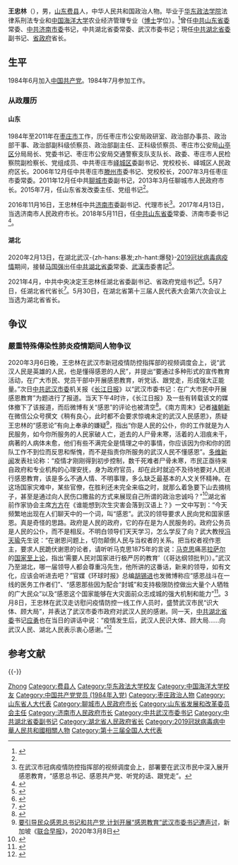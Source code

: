 {{otheruses|王忠林}}

{{Infobox_officeholder
|name = 王忠林
|image name =
|width = 
|office = {{中国国徽}} [[湖北省人民政府|湖北省人民政府]][[湖北行政长官列表|省长]]
|term_start = 2021年5月7日
|term_end = 
|secretary = [[应勇|应勇]]
|predecessor = [[王晓东|王晓东]]
|office2 = {{CPC}}[[中国共产党武汉市委员会|武汉市委员会]]书记
|term_start2 = 2020年2月13日
|term_end2 = 2021年4月30日
|deputy2 = [[周先旺|周先旺]]{{to}}[[程用文|程用文]]（副书记兼市长）
|secretary2 = 
|predecessor2 = [[马国强|马国强]]
|successor2 = [[郭元强|郭元强]]
|office3 = {{CPC}}[[济南市|济南市]]委员会书记
|term_start3 = 2018年5月11日
|term_end3 = 2020年2月13日
|deputy3 = [[孙述涛|孙述涛]]（副书记兼市长）
|predecessor3 = [[王文涛|王文涛]]
|successor3 = [[孙立成_(1962年10月)|孙立成]]
|office4 = [[济南市|济南市]]人民政府市长
|term_start4 = 2016年11月16日
|term_end4 = 2018年5月14日
|alongside4 = 
|secretary4 = [[王文涛|王文涛]]
|predecessor4 = [[杨鲁豫|杨鲁豫]]
|successor4 = [[孙述涛|孙述涛]]
|sex = 男
|different name =
|nationality = {{PRC}}
|party = {{CPC}}
|Native place =
|date of birth = {{Birth date and age|1962|8|13}}
|place of birth = {{CHN}}[[山东省|山东省]][[临沂专区|临沂专区]][[费县|费县]]
|date of death = 
|place of death = 
|spouse = 
|relatives = 
|profession = 官员、警察
|educate = 
* [[华东政法学院|华东政法学院]]法律系刑法专业
* [[中国海洋大学|中国海洋大学]]农业经济管理专业[[博士|博士]]
|past = 
}}

'''王忠林'''（{{bd|1962年|8月13日|||catIdx=W王}}），男，[[山东|山东]][[费县|费县]]人，中华人民共和国政治人物。毕业于[[华东政法学院|华东政法学院]]法律系刑法专业和[[中国海洋大学|中国海洋大学]]农业经济管理专业（[[博士|博士]]学位）。<ref name=gbzl>{{cite web|title=中国领导干部资料库：王忠林|url=http://gbzl.people.com.cn/grzy.php?id=140400086|publisher=中国共产党新闻网|date=|accessdate=2016年12月25日|archiveurl=https://web.archive.org/web/20170822005623/http://gbzl.people.com.cn/grzy.php?id=140400086|archivedate=2017年8月22日|deadurl=yes}}</ref>曾任[[中国共产党山东省委员会|中共山东省委]]常委、[[中共济南市委|中共济南市委]]书记，中共湖北省委常委、武汉市委书记；現任[[中国共产党湖北省委员会|中共湖北省委]]副书记、[[湖北省人民政府|省政府]]省长。

== 生平 ==
1984年6月加入[[中国共产党|中国共产党]]。1984年7月参加工作。

=== 从政履历 ===
==== 山东 ====
1984年至2011年在[[枣庄市|枣庄市]]工作，历任枣庄市公安局政研室、政治部办事员、政治部干事、政治部副科级侦察员、政治部副主任、正科级侦察员、枣庄市公安局[[山亭区|山亭区]]分局局长、党委书记、枣庄市公安局交通警察支队支队长、政委、枣庄市人民检察院副检察长、党组成员、中共枣庄市[[峄城区|峄城区]]委副书记、党校校长、峄城区人民政府区长。2006年12月任中共枣庄市[[滕州市|滕州市]]委书记、党校校长，2007年3月任枣庄市委常委。2011年12月任中共[[聊城市|聊城市]]委副书记，2013年3月任聊城市人民政府市长。2015年7月，任山东省发改委主任、党组书记<ref name=gbzl/>。

2016年11月16日，王忠林任中共[[济南市|济南市]]委副书记、代理市长<ref name="qq">在武汉市冠病疫情防控指挥部的视频调度会上，部署要在武汉市民中深入展开感恩教育，“感恩总书记、感恩共产党、听党的话、跟党走”。{{cite web|title=山东省发改委党组书记王忠林任济南市代市长|url=http://news.qq.com/a/20161116/036506.htm|accessdate=2016年12月25日|date=2016-11-16|publisher=看山东客户端|archive-date=2016-11-17|archive-url=https://web.archive.org/web/20161117161756/http://news.qq.com/a/20161116/036506.htm|dead-url=no}}</ref>。2017年4月13日，当选济南市人民政府市长。2018年5月11日，任[[中国共产党山东省委员会|中共山东省委]]常委、济南市委书记<ref>{{cite web|title=王忠林任济南市委书记|url=https://news.sina.cn/gn/2018-05-11/detail-ihamfahw5366429.d.html?vt=4=看山东客户端|date=2018-05-11|accessdate=2018年5月11日|archive-date=2020-09-27|archive-url=https://web.archive.org/web/20200927235804/https://news.sina.cn/gn/2018-05-11/detail-ihamfahw5366429.d.html?vt=4%3D%E7%9C%8B%E5%B1%B1%E4%B8%9C%E5%AE%A2%E6%88%B7%E7%AB%AF|dead-url=no}}</ref>。

==== 湖北 ====
2020年2月13日，在湖北武汉-{zh-hans:暴发;zh-hant:爆發}-[[2019冠状病毒病疫情|2019冠状病毒病疫情]]期间，接替[[马国强|马国强]]出任[[中国共产党湖北省委员会|中共湖北省委]]常委、[[武漢市|武漢市]]委書記<ref>{{cite news|url=http://www.xinhuanet.com/renshi/2020-02/13/c_1125568253.htm|title=湖北省委主要负责同志职务调整 应勇任湖北省委书记|publisher=[[新华社|新华社]]|date=2020-02-13|accessdate=2020-02-13|archive-date=2020-02-13|archive-url=https://web.archive.org/web/20200213042126/http://www.xinhuanet.com/renshi/2020-02/13/c_1125568253.htm|dead-url=yes}}</ref>。

2021年4月，中共中央决定王忠林任湖北省委副书记、省政府党组书记<ref>{{cite web |title=应勇检查常态化疫情防控和“五一”节日安全工作，要求压实责任强化措施抓细工作提升服务 |url=http://news.cnhubei.com/swcwbdj/p/13772361.html?spm=zm1033-001.0.0.1.mG8pfN |website=湖北日报 |accessdate=2021-05-01 |date=2021-05-01 |archive-date=2021-05-03 |archive-url=https://web.archive.org/web/20210503050452/http://news.cnhubei.com/swcwbdj/p/13772361.html?spm=zm1033-001.0.0.1.mG8pfN |dead-url=no }}</ref>。5月7日，任湖北省代省长<ref>{{cite web |title=王忠林任湖北省副省长、代理省长 |url=http://news.cnhubei.com/content/2021-05/07/content_13780149.html?spm=zm1033-001.0.0.1.UxCqeG |website=湖北日报 |accessdate=2021-05-07 |date=2021-05-07 |archive-date=2021-05-07 |archive-url=https://web.archive.org/web/20210507083158/http://news.cnhubei.com/content/2021-05/07/content_13780149.html?spm=zm1033-001.0.0.1.UxCqeG |dead-url=no }}</ref>。5月30日，在湖北省第十三届人民代表大会第六次会议上当选为湖北省省长。
==争议==
=== 嚴重特殊傳染性肺炎疫情期间人物争议 ===
2020年3月6日晚，王忠林在武汉市新冠疫情防控指挥部的视频调度会上，说“武汉人民是英雄的人民，也是懂得感恩的人民”，并提出“要通过多种形式的宣传教育活动，在广大市民、党员干部中开展感恩教育，听党话、跟党走，形成强大正能量。”次日[[中共武汉市委|中共武汉市委]]机关报《[[长江日报|长江日报]]》以“武汉市委书记：在广大市民中开展感恩教育”为题进行了报道。当天下午4时许，《长江日报》及一些有转载该文的媒体撤下了该报道，而后微博有关“感恩”的评论也被清空<ref>{{cite web|url=https://www.dwnews.com/%E4%B8%AD%E5%9B%BD/60171408/%E4%B8%AD%E5%9B%BD%E6%84%9F%E6%81%A9%E8%8A%82%E6%9A%B4%E9%9C%B2%E4%B8%AD%E5%85%B1%E5%AE%98%E5%91%98%E7%9A%84%E8%80%81%E6%AF%9B%E7%97%85|title=中国感恩节”暴露中共官员的老毛病|publisher=多维新闻网|date=2020-03-08|access-date=2020-03-12|archive-date=2020-09-22|archive-url=https://web.archive.org/web/20200922080046/https://www.dwnews.com/%E4%B8%AD%E5%9B%BD/60171408/%E4%B8%AD%E5%9B%BD%E6%84%9F%E6%81%A9%E8%8A%82%E6%9A%B4%E9%9C%B2%E4%B8%AD%E5%85%B1%E5%AE%98%E5%91%98%E7%9A%84%E8%80%81%E6%AF%9B%E7%97%85|dead-url=no}}</ref>。《南方周末》记者[[褚朝新|褚朝新]]在微信公众号撰文《稍有良心，此时都不会要求惊魂未定的武汉人民感恩》，质疑王忠林的“感恩论”有向上奉承的嫌疑<ref>[http://www.zaobao.com/news/china/story20200308-1035180 要引导民众感恩总书记和共产党 计划开展“感恩教育”武汉市委书记遭声讨]，新加坡《[[联合早报|联合早报]]》，2020年3月8日</ref>，指出“你是人民的公仆，你的工作就是为人民服务，如今你所服务的人民家破人亡，逝去的人尸骨未寒，活着的人泪痕未干，病著的人病体未愈，他们有些不满完全是情理之中的事情，你应该因为你和你的团队工作不到位而反思和惭愧，而不是指责你所服务的武汉人民不懂感恩”。[[多维新闻|多维新闻]]发表社论称：“疫情才刚刚得到初步控制，数千死难者尸骨未寒，市民正亟待来自政府和专业机构的心理安抚，身为政府官员，却在此时就迫不及待地要对人民进行感恩教育，该是多么不通人情、不明事理，多么缺乏最基本的人文关怀精神。在这场国家灾难中，某些官僚，在胜利还未完全来临之时，就那么着急要下山去摘桃子，甚至是通过向人民伤口撒盐的方式来展现自己所谓的政治忠诚吗？”<ref>{{cite web|url=https://www.dwnews.com/%E4%B8%AD%E5%9B%BD/60171371/%E6%96%B0%E5%86%A0%E8%82%BA%E7%82%8E%E7%A4%BE%E8%AE%BA%E5%86%8D%E4%B8%8D%E8%A6%81%E5%B9%B2%E9%82%A3%E7%A7%8D%E5%90%91%E4%BA%BA%E6%B0%91%E7%B4%A2%E5%8F%96%E6%84%9F%E6%81%A9%E7%9A%84%E8%A0%A2%E4%BA%8B|title=社论：再不要干那种向人民索取感恩的蠢事|publisher=多维新闻网|date=2020-03-08|accessdate=2020-03-12|archive-date=2020-03-08|archive-url=https://web.archive.org/web/20200308082721/https://www.dwnews.com/%E4%B8%AD%E5%9B%BD/60171371/%E6%96%B0%E5%86%A0%E8%82%BA%E7%82%8E%E7%A4%BE%E8%AE%BA%E5%86%8D%E4%B8%8D%E8%A6%81%E5%B9%B2%E9%82%A3%E7%A7%8D%E5%90%91%E4%BA%BA%E6%B0%91%E7%B4%A2%E5%8F%96%E6%84%9F%E6%81%A9%E7%9A%84%E8%A0%A2%E4%BA%8B|dead-url=no}}</ref>湖北省前作家协会主席[[方方_(作家)|方方]]在《谁能想到次生灾害会落到汉语上？》一文中写到：“今天频繁地出现在人们聊天中的一个词，叫“感恩”。武汉的领导要求人民向党和国家感恩。真是奇怪的思路。政府是人民的政府，它的存在是为人民服务的。政府公务员是人民的公仆，而不是相反。不明白领导们天天学习，怎么学反了向？武大教授[[冯天瑜|冯天瑜]]先生说：“在谢恩问题上，切勿颠倒人民与当权者的关系。把当权者视作恩主，要求人民跪伏谢恩的论者，请听听马克思1875年的言说：[[马克思|马克思]]痛恶[[斐迪南·拉萨尔|拉萨尔]]的[[国家至上论|国家至上论]]，指出‘需要人民对国家进行极严厉的教育’（《哥达纲领批判》）。”武汉乃至湖北，哪一届领导人都会尊重冯先生，他所讲的这番话，新来的领导，如有文化，应该会听进去吧？”官媒《环球时报》总编[[胡锡进|胡锡进]]也发微博称应“感恩战斗在一线的医务工作者们”、“感恩那些因为配合“封城”和支持极限防控做出大量个人牺牲的广大民众”以及“感恩这个国家能够在大灾面前众志成城的强大机制和能力”<ref>{{cite web|url=https://www.dwnews.com/%E4%B8%AD%E5%9B%BD/60171374/%E6%84%9F%E6%81%A9%E6%95%99%E8%82%B2%E8%A2%AB%E6%92%A4%E5%BE%AE%E5%8D%9A%E7%83%AD%E6%90%9C%E8%83%A1%E9%94%A1%E8%BF%9B%E5%B0%B1%E7%96%AB%E6%83%85%E6%8F%90%E5%87%BA%E4%B8%89%E4%B8%AA%E6%84%9F%E6%81%A9|title=感恩教育”被撤微博热搜 胡锡进就疫情提出三个感恩|publisher=多维新闻网|date=2020-03-08|accessdate=2020-03-12|archive-date=2020-03-08|archive-url=https://web.archive.org/web/20200308082733/https://www.dwnews.com/%E4%B8%AD%E5%9B%BD/60171374/%E6%84%9F%E6%81%A9%E6%95%99%E8%82%B2%E8%A2%AB%E6%92%A4%E5%BE%AE%E5%8D%9A%E7%83%AD%E6%90%9C%E8%83%A1%E9%94%A1%E8%BF%9B%E5%B0%B1%E7%96%AB%E6%83%85%E6%8F%90%E5%87%BA%E4%B8%89%E4%B8%AA%E6%84%9F%E6%81%A9|dead-url=no}}</ref>。3月8日，王忠林在武汉走访慰问疫情防控一线工作人员时，盛赞武汉市民“识大体、顾大局”，并表达了武汉市委市政府对武汉人民的感谢。同一天，[[中共湖北省委|中共湖北省委]]书记[[应勇|应勇]]也在当日的讲话中说：“疫情发生后，武汉人民识大体、顾大局……向武汉人民、湖北人民表示衷心感谢。”<ref>{{cite web|url=https://www.dwnews.com/%E4%B8%AD%E5%9B%BD/60171530/%E6%96%B0%E5%86%A0%E7%96%AB%E6%83%85%E8%88%86%E6%83%85%E7%8E%8B%E5%BF%A0%E6%9E%97%E6%84%9F%E6%81%A9%E8%AE%B2%E8%AF%9D%E7%9C%9F%E7%9B%B8%E4%B8%8E%E5%A4%B1%E6%8E%A7%E7%9A%84%E8%88%86%E8%AE%BA%E9%A3%8E%E6%9A%B4|title=王忠林感恩讲话真相与失控的舆论风暴|publisher=多维新闻网|date=2020-03-09|access-date=2020-03-12|archive-date=2020-09-29|archive-url=https://web.archive.org/web/20200929012832/https://www.dwnews.com/%E4%B8%AD%E5%9B%BD/60171530/%E6%96%B0%E5%86%A0%E7%96%AB%E6%83%85%E8%88%86%E6%83%85%E7%8E%8B%E5%BF%A0%E6%9E%97%E6%84%9F%E6%81%A9%E8%AE%B2%E8%AF%9D%E7%9C%9F%E7%9B%B8%E4%B8%8E%E5%A4%B1%E6%8E%A7%E7%9A%84%E8%88%86%E8%AE%BA%E9%A3%8E%E6%9A%B4|dead-url=no}}</ref>

== 参考文献 ==
{{reflist|3}}

{{-}}
{{start box}}
{{s-ppo|cpc}}
{{s-before|[[马国强|马国强]]}}
{{s-title|中国共产党[[武汉市|武汉市]]委员会书记|2020年2月－2021年4月}}
{{s-after|[[郭元强|郭元强]]}}
{{s-before|[[王文涛|王文涛]]}}
{{s-title|中国共产党[[济南市|济南市]]委员会书记|2018年5月－2020年2月}}
{{s-after|[[孙立成_(1962年10月)|孙立成]]}}
{{s-gov|prc}}
{{s-before|[[王晓东_(1960年)|王晓东]]}}
{{s-title|[[湖北省人民政府|湖北省人民政府]]省长|2021年5月－}}
{{s-inc}}
{{s-before|[[杨鲁豫|杨鲁豫]]}}
{{s-title|[[济南市|济南市]]人民政府市长|2016年11月－2018年5月}}
{{s-after|[[孙述涛|孙述涛]]}}
{{s-before|[[张务锋|张务锋]]}}
{{s-title|[[山东省发展和改革委员会|山东省发展和改革委员会]]主任|2015年7月－2016年11月}}
{{s-after|[[张新文|张新文]]}}
{{s-bef|before=[[林峰海|林峰海]]}}
{{s-title|[[聊城市|聊城市]]人民政府市长|2013年3月—2015年7月}}
{{s-aft|after=[[宋军继|宋军继]]}}
{{end box}}

{{中华人民共和国省级行政区行政主官}}
{{湖北行政长官}}
{{湖北省领导人}}
{{中华人民共和国湖北省正职领导人}}
{{中华人民共和国济南市正职领导人}}
{{2019冠狀病毒病中國大陸疫情}}

{{Authority control}}

{{DEFAULTSORT:Wang王}}
[[Category:王姓|Zhong]]
[[Category:费县人|Category:费县人]]
[[Category:华东政法大学校友|Category:华东政法大学校友]]
[[Category:中国海洋大学校友|Category:中国海洋大学校友]]
[[Category:中国共产党党员_(1984年入党)|Category:中国共产党党员 (1984年入党)]]
[[Category:枣庄政治人物|Category:枣庄政治人物]]
[[Category:山东省人大代表|Category:山东省人大代表]]
[[Category:聊城市人民政府市长|Category:聊城市人民政府市长]]
[[Category:山东省发展和改革委员会主任|Category:山东省发展和改革委员会主任]]
[[Category:济南市人民政府市长|Category:济南市人民政府市长]]
[[Category:中共武汉市委书记|Category:中共武汉市委书记]]
[[Category:中共湖北省委副书记|Category:中共湖北省委副书记]]
[[Category:湖北省人民政府省长|Category:湖北省人民政府省长]]
[[Category:2019冠狀病毒病中華人民共和國相關人物|Category:2019冠狀病毒病中華人民共和國相關人物]]
[[Category:第十三届全国人大代表|Category:第十三届全国人大代表]]